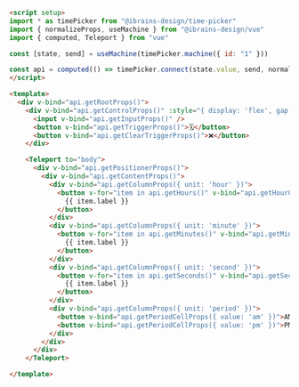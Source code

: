 ```html
<script setup>
import * as timePicker from "@ibrains-design/time-picker"
import { normalizeProps, useMachine } from "@ibrains-design/vue"
import { computed, Teleport } from "vue"

const [state, send] = useMachine(timePicker.machine({ id: "1" }))

const api = computed(() => timePicker.connect(state.value, send, normalizeProps))
</script>

<template>
  <div v-bind="api.getRootProps()">
    <div v-bind="api.getControlProps()" :style="{ display: 'flex', gap: '10px' }">
      <input v-bind="api.getInputProps()" />
      <button v-bind="api.getTriggerProps()">🗓</button>
      <button v-bind="api.getClearTriggerProps()">❌</button>
    </div>

    <Teleport to="body">
      <div v-bind="api.getPositionerProps()">
        <div v-bind="api.getContentProps()">
          <div v-bind="api.getColumnProps({ unit: 'hour' })">
            <button v-for="item in api.getHours()" v-bind="api.getHourCellProps({ value: item.value })">
              {{ item.label }}
            </button>
          </div>
          <div v-bind="api.getColumnProps({ unit: 'minute' })">
            <button v-for="item in api.getMinutes()" v-bind="api.getMinuteCellProps({ value: item.value })">
              {{ item.label }}
            </button>
          </div>
          <div v-bind="api.getColumnProps({ unit: 'second' })">
            <button v-for="item in api.getSeconds()" v-bind="api.getSecondCellProps({ value: item.value })">
              {{ item.label }}
            </button>
          </div>
          <div v-bind="api.getColumnProps({ unit: 'period' })">
            <button v-bind="api.getPeriodCellProps({ value: 'am' })">AM</button>
            <button v-bind="api.getPeriodCellProps({ value: 'pm' })">PM</button>
          </div>
        </div>
      </div>
    </Teleport>

</template>
```
